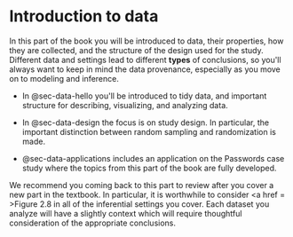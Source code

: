 # Introduction to data {.unnumbered}

In this part of the book you will be introduced to data, their properties, how they are collected, and the structure of the design used for the study.
Different data and settings lead to different **types** of conclusions, so you\'ll always want to keep in mind the data provenance, especially as you move on to modeling and inference.

-   In @sec-data-hello you\'ll be introduced to tidy data, and important structure for describing, visualizing, and analyzing data.

-   In @sec-data-design the focus is on study design.
    In particular, the important distinction between random sampling and randomization is made.

-   @sec-data-applications includes an application on the Passwords case study where the topics from this part of the book are fully developed.

We recommend you coming back to this part to review after you cover a new part in the textbook.
In particular, it is worthwhile to consider \<a href = \>Figure 2.8 in all of the inferential settings you cover.
Each dataset you analyze will have a slightly context which will require thoughtful consideration of the appropriate conclusions.
